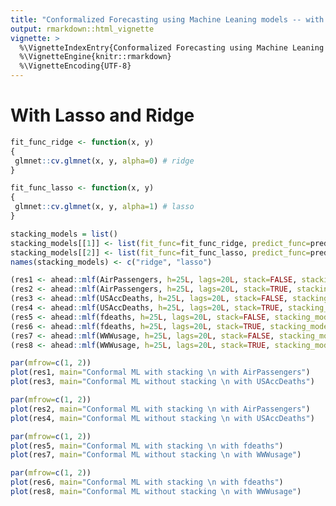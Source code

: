```yaml
---
title: "Conformalized Forecasting using Machine Leaning models -- with stacked generalization"
output: rmarkdown::html_vignette
vignette: >
  %\VignetteIndexEntry{Conformalized Forecasting using Machine Leaning models -- with stacked generalization}
  %\VignetteEngine{knitr::rmarkdown}
  %\VignetteEncoding{UTF-8}
---
```


# With Lasso and Ridge

```r
fit_func_ridge <- function(x, y)
{
 glmnet::cv.glmnet(x, y, alpha=0) # ridge
}

fit_func_lasso <- function(x, y)
{
 glmnet::cv.glmnet(x, y, alpha=1) # lasso 
}

stacking_models = list()
stacking_models[[1]] <- list(fit_func=fit_func_ridge, predict_func=predict)
stacking_models[[2]] <- list(fit_func=fit_func_lasso, predict_func=predict)
names(stacking_models) <- c("ridge", "lasso")
```

```r
(res1 <- ahead::mlf(AirPassengers, h=25L, lags=20L, stack=FALSE, stacking_models=stacking_models))
(res2 <- ahead::mlf(AirPassengers, h=25L, lags=20L, stack=TRUE, stacking_models=stacking_models))
(res3 <- ahead::mlf(USAccDeaths, h=25L, lags=20L, stack=FALSE, stacking_models=stacking_models))
(res4 <- ahead::mlf(USAccDeaths, h=25L, lags=20L, stack=TRUE, stacking_models=stacking_models))
(res5 <- ahead::mlf(fdeaths, h=25L, lags=20L, stack=FALSE, stacking_models=stacking_models))
(res6 <- ahead::mlf(fdeaths, h=25L, lags=20L, stack=TRUE, stacking_models=stacking_models))
(res7 <- ahead::mlf(WWWusage, h=25L, lags=20L, stack=FALSE, stacking_models=stacking_models))
(res8 <- ahead::mlf(WWWusage, h=25L, lags=20L, stack=TRUE, stacking_models=stacking_models))
```

```r
par(mfrow=c(1, 2))
plot(res1, main="Conformal ML with stacking \n with AirPassengers")
plot(res3, main="Conformal ML without stacking \n with USAccDeaths")
```
```r
par(mfrow=c(1, 2))
plot(res2, main="Conformal ML with stacking \n with AirPassengers")
plot(res4, main="Conformal ML without stacking \n with USAccDeaths")
```

```r
par(mfrow=c(1, 2))
plot(res5, main="Conformal ML with stacking \n with fdeaths")
plot(res7, main="Conformal ML without stacking \n with WWWusage")
```
```r
par(mfrow=c(1, 2))
plot(res6, main="Conformal ML with stacking \n with fdeaths")
plot(res8, main="Conformal ML without stacking \n with WWWusage")
```


